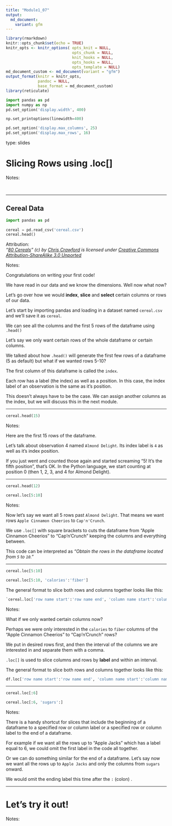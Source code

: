 ```yaml
---
title: "Module1_07"
output: 
  md_document:
    variant: gfm
---
```



```r
library(rmarkdown)
knitr::opts_chunk$set(echo = TRUE)
knitr_opts <- knitr_options( opts_knit = NULL,
                             opts_chunk = NULL,
                             knit_hooks = NULL,
                             opts_hooks = NULL,
                             opts_template = NULL)
md_document_custom <- md_document(variant = "gfm")
output_format(knitr = knitr_opts,
              pandoc = NULL,
              base_format = md_document_custom)
library(reticulate)
```


```python
import pandas as pd
import numpy as np
pd.set_option('display.width', 400)

np.set_printoptions(linewidth=400)

pd.set_option('display.max_columns', 25)
pd.set_option('display.max_rows', 16)
```

type: slides

# Slicing Rows using .loc[]

Notes: 

<br>

---

## Cereal Data

```python
import pandas as pd
  
cereal = pd.read_csv('cereal.csv')
cereal.head()
```

Attribution:     
*“[80 Cereals](https://www.kaggle.com/crawford/80-cereals/)” (c) by [Chris Crawford](https://www.linkedin.com/in/crawforc3/) is licensed under [Creative Commons Attribution-ShareAlike 3.0 Unported](http://creativecommons.org/licenses/by-sa/3.0/)*
  
Notes:

Congratulations on writing your first code! 

We have read in our data and we know the dimensions. Well now what now? 

Let's go over how we would **index**, **slice** and  **select** certain columns or rows of our data.

Let's start by importing pandas and loading in a dataset named `cereal.csv` and we'll save it as `cereal`.

We can see all the columns and the first 5 rows of the dataframe using `.head()`

Let's say we only want certain rows of the whole dataframe or certain columns.

We talked about how `.head()` will generate the first few rows of a dataframe (5 as default) but what if we wanted rows 5-10?

The first column of this dataframe is called the `index`. 

Each row has a label (the index) as well as a position. In this case, the index label of an observation is the same as it's position. 

This doesn't always have to be the case. We can assign another columns as the index, but we will discuss this in the next module. 
    
---

```python
cereal.head(15)
```

  
Notes: 

Here are the first 15 rows of the dataframe. 

Let's talk about observation 4 named `Almond Delight`.  Its index label is `4` as well as it's index position.    

If you just went and counted those again and started screaming "5! It's the fifth position", that's OK. In the Python language, we start counting at position 0 (then 1, 2, 3, and 4 for Almond Delight).

---

```python
cereal.head(12)
```


```python
cereal.loc[5:10]
```

     
      
Notes: 

Now let's say we want all 5 rows past `Almond Delight`. That means we want rows `Apple Cinnamon Cheerios` to `Cap'n'Crunch`.    

We use `.loc[]` with square brackets to cuts the dataframe from "Apple Cinnamon Cheerios" to "Cap'n'Crunch" keeping the columns and everything between.

This code can be interpreted as _"Obtain the rows in the dataframe located from `5` to `10`."_  

---

```python
cereal.loc[5:10]
```



```python
cereal.loc[5:10, 'calories':'fiber']
```



The general format to slice both rows and columns together looks like this:

```python
`cereal.loc['row name start':'row name end', 'column name start':'column name end']`
```


Notes: 

What if we only wanted certain columns now?

Perhaps we were only interested in the `calories` to `fiber` columns of the "Apple Cinnamon Cheerios" to "Cap'n'Crunch" rows?

We put in desired rows first, and then the interval of the columns we are interested in and separate them with a comma.  

`.loc[]` is used to slice columns and rows by **label** and within an interval.

The general format to slice both rows and columns together looks like this:

```python
df.loc['row name start':'row name end', 'column name start':'column name end']
```

---



```python
cereal.loc[:6]
```



```python
cereal.loc[:6, 'sugars':]
```


Notes:

There is a handy shortcut for slices that include the beginning of a dataframe to a specified row or column label or a specified row or column label to the end of a dataframe. 

For example if we want all the rows up to "Apple Jacks" which has a label equal to 6, we could omit the first label in the code all together. 

Or we can do something similar for the end of a dataframe. Let's say now we want all the rows up to `Apple Jacks` and only the columns from `sugars` onward. 

We would omit the ending label this time after the `:` (colon) . 

---

# Let’s try it out!
    
Notes: 

<br>